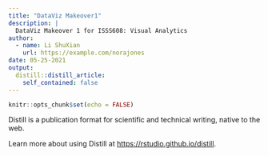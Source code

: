 ```yaml
---
title: "DataViz Makeover1"
description: |
  DataViz Makeover 1 for ISSS608: Visual Analytics
author:
  - name: Li ShuXian
    url: https://example.com/norajones
date: 05-25-2021
output:
  distill::distill_article:
    self_contained: false
---
```



```r
knitr::opts_chunk$set(echo = FALSE)
```

Distill is a publication format for scientific and technical writing, native to the web.

Learn more about using Distill at <https://rstudio.github.io/distill>.


